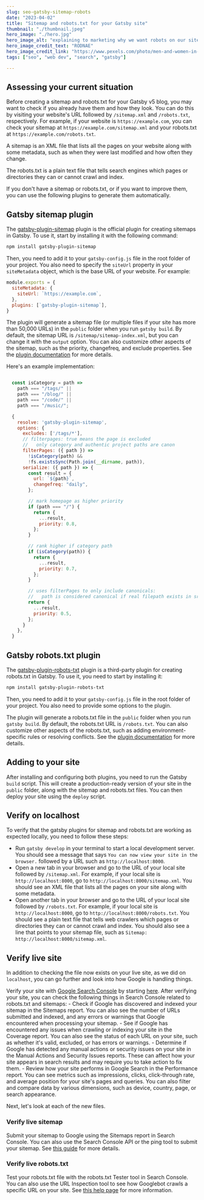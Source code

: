 ```yaml
---
slug: seo-gatsby-sitemap-robots
date: "2023-04-02"
title: "Sitemap and robots.txt for your Gatsby site"
thumbnail: "./thumbnail.jpeg"
hero_image: "./hero.jpg"
hero_image_alt: "explaining to marketing why we want robots on our site"
hero_image_credit_text: "RODNAE"
hero_image_credit_link: "https://www.pexels.com/photo/men-and-women-in-a-meeting-7889216/"
tags: ["seo", "web dev", "search", "gatsby"]

---
```


## Assessing your current situation
Before creating a sitemap and robots.txt for your Gatsby v5 blog, you may want to check if you already have them and how they look. You can do this by visiting your website's URL followed by `/sitemap.xml` and `/robots.txt`, respectively. For example, if your website is `https://example.com`, you can check your sitemap at `https://example.com/sitemap.xml` and your robots.txt at `https://example.com/robots.txt`.

A sitemap is an XML file that lists all the pages on your website along with some metadata, such as when they were last modified and how often they change. 

The robots.txt is a plain text file that tells search engines which pages or directories they can or cannot crawl and index.

If you don't have a sitemap or robots.txt, or if you want to improve them, you can use the following plugins to generate them automatically.

## Gatsby sitemap plugin

The [gatsby-plugin-sitemap](https://www.gatsbyjs.com/docs/how-to/adding-common-features/creating-a-sitemap/) plugin is the official plugin for creating sitemaps in Gatsby. To use it, start by installing it with the following command:

```sh
npm install gatsby-plugin-sitemap
```

Then, you need to add it to your `gatsby-config.js` file in the root folder of your project. You also need to specify the `siteUrl` property in your `siteMetadata` object, which is the base URL of your website. For example:

```js
module.exports = {
  siteMetadata: {
    siteUrl: `https://example.com`,
  },
  plugins: [`gatsby-plugin-sitemap`],
}
```

The plugin will generate a sitemap file (or multiple files if your site has more than 50,000 URLs) in the `public` folder when you run `gatsby build`. By default, the sitemap URL is `/sitemap/sitemap-index.xml`, but you can change it with the `output` option. You can also customize other aspects of the sitemap, such as the priority, changefreq, and exclude properties. See the [plugin documentation](https://www.gatsbyjs.com/plugins/gatsby-plugin-sitemap/?=sitemap#options) for more details.

Here's an example implementation: 
```js

  const isCategory = path => 
    path === "/tags/" || 
    path === "/blog/" || 
    path === "/code/" || 
    path === "/music/";

  {
    resolve: 'gatsby-plugin-sitemap',
    options: {
      excludes: ['/tags/*'],
      // filterpages: true means the page is excluded
      //   only category and authentic project paths are canon
      filterPages: ({ path }) => 
        !isCategory(path) && 
        !fs.existsSync(Path.join(__dirname, path)),
      serialize: ({ path }) => {
        const result = {
          url: `${path}`,
          changefreq: "daily",
        };

        // mark homepage as higher priority
        if (path === "/") {
          return {
            ...result,
            priority: 0.8,
          };
        }

        // rank higher if category path
        if (isCategory(path)) {
          return {
            ...result,
            priority: 0.7,
          };
        }

        // uses filterPages to only include canonicals:
        //   path is considered canonical if real filepath exists in src
        return {
          ...result,
          priority: 0.5,
        };
      }
    },
  }


```

## Gatsby robots.txt plugin

The [gatsby-plugin-robots-txt](https://www.gatsbyjs.com/plugins/gatsby-plugin-robots-txt/) plugin is a third-party plugin for creating robots.txt in Gatsby. To use it, you need to start by installing it:

```sh
npm install gatsby-plugin-robots-txt
```

Then, you need to add it to your `gatsby-config.js` file in the root folder of your project. You also need to provide some options to the plugin.

The plugin will generate a robots.txt file in the `public` folder when you run `gatsby build`. By default, the robots.txt URL is `/robots.txt`. You can also customize other aspects of the robots.txt, such as adding environment-specific rules or resolving conflicts. See the [plugin documentation](https://www.gatsbyjs.com/plugins/gatsby-plugin-robots-txt/?=robots#options) for more details.

## Adding to your site

After installing and configuring both plugins, you need to run the Gatsby `build` script. This will create a production-ready version of your site in the `public` folder, along with the sitemap and robots.txt files. You can then deploy your site using the `deploy` script. 

## Verify on localhost
To verify that the gatsby plugins for sitemap and robots.txt are working as expected locally, you need to follow these steps:
- Run `gatsby develop` in your terminal to start a local development server. You should see a message that says `You can now view your site in the browser.` followed by a URL such as `http://localhost:8000`.
- Open a new tab in your browser and go to the URL of your local site followed by `/sitemap.xml`. For example, if your local site is `http://localhost:8000`, go to `http://localhost:8000/sitemap.xml`. You should see an XML file that lists all the pages on your site along with some metadata.
- Open another tab in your browser and go to the URL of your local site followed by `/robots.txt`. For example, if your local site is `http://localhost:8000`, go to `http://localhost:8000/robots.txt`. You should see a plain text file that tells web crawlers which pages or directories they can or cannot crawl and index. You should also see a line that points to your sitemap file, such as `Sitemap: http://localhost:8000/sitemap.xml`.

## Verify live site
In addition to checking the file now exists on your live site, as we did on `localhost`, you can go further and look into how Google is handling things. 

Verify your site with [Google Search Console](https://search.google.com) by starting [here](https://support.google.com/webmasters/topic/9455938?hl=en&ref_topic=4558844). After verifying your site, you can check the following things in Search Console related to robots.txt and sitemaps:
    - Check if Google has discovered and indexed your sitemap in the Sitemaps report. You can also see the number of URLs submitted and indexed, and any errors or warnings that Google encountered when processing your sitemap.
    - See if Google has encountered any issues when crawling or indexing your site in the Coverage report. You can also see the status of each URL on your site, such as whether it's valid, excluded, or has errors or warnings.
    - Determine if Google has detected any manual actions or security issues on your site in the Manual Actions and Security Issues reports. These can affect how your site appears in search results and may require you to take action to fix them.
    - Review how your site performs in Google Search in the Performance report. You can see metrics such as impressions, clicks, click-through rate, and average position for your site's pages and queries. You can also filter and compare data by various dimensions, such as device, country, page, or search appearance.

Next, let's look at each of the new files.

### Verify live sitemap
Submit your sitemap to Google using the Sitemaps report in Search Console. You can also use the Search Console API or the ping tool to submit your sitemap. See [this guide](https://developers.google.com/search/docs/crawling-indexing/sitemaps/build-sitemap) for more details.

### Verify live robots.txt 
Test your robots.txt file with the robots.txt Tester tool in Search Console. You can also use the URL Inspection tool to see how Googlebot crawls a specific URL on your site. See [this help page](https://support.google.com/webmasters/answer/6062598?hl=en) for more information.